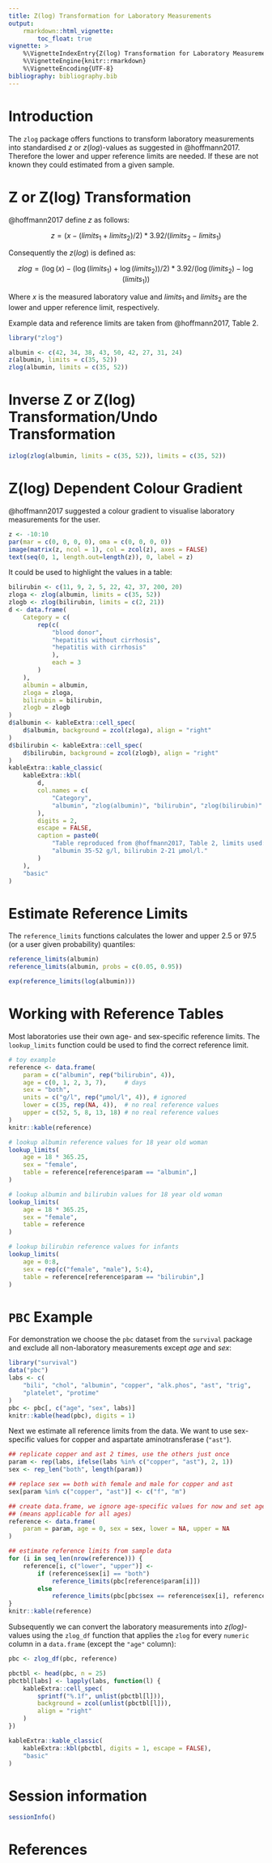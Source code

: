 ```yaml
---
title: Z(log) Transformation for Laboratory Measurements
output:
    rmarkdown::html_vignette:
        toc_float: true
vignette: >
    %\VignetteIndexEntry{Z(log) Transformation for Laboratory Measurements}
    %\VignetteEngine{knitr::rmarkdown}
    %\VignetteEncoding{UTF-8}
bibliography: bibliography.bib
---
```


# Introduction

The `zlog` package offers functions to transform laboratory measurements into
standardised $z$ or $z(log)$-values as suggested in @hoffmann2017.
Therefore the lower and upper reference limits are needed. If these are not
known they could estimated from a given sample.

# Z or Z(log) Transformation

@hoffmann2017 define $z$ as follows:

$$z = (x - (limits_1 + limits_2 )/2) * 3.92/(limits_2 - limits_1)$$

Consequently the $z(log)$ is defined as:

$$zlog = (\log(x) - (\log(limits_1) + \log(limits_2))/2) * 3.92/(\log(limits_2) - \log(limits_1))$$

Where $x$ is the measured laboratory value and $limits_1$ and $limits_2$ are
the lower and upper reference limit, respectively.

Example data and reference limits are taken from @hoffmann2017, Table 2.

```r
library("zlog")

albumin <- c(42, 34, 38, 43, 50, 42, 27, 31, 24)
z(albumin, limits = c(35, 52))
zlog(albumin, limits = c(35, 52))
```

# Inverse Z or Z(log) Transformation/Undo Transformation

```r
izlog(zlog(albumin, limits = c(35, 52)), limits = c(35, 52))
```

# Z(log) Dependent Colour Gradient

@hoffmann2017 suggested a colour gradient to visualise laboratory measurements
for the user.

```r
z <- -10:10
par(mar = c(0, 0, 0, 0), oma = c(0, 0, 0, 0))
image(matrix(z, ncol = 1), col = zcol(z), axes = FALSE)
text(seq(0, 1, length.out=length(z)), 0, label = z)
```

It could be used to highlight the values in a table:

```r
bilirubin <- c(11, 9, 2, 5, 22, 42, 37, 200, 20)
zloga <- zlog(albumin, limits = c(35, 52))
zlogb <- zlog(bilirubin, limits = c(2, 21))
d <- data.frame(
    Category = c(
        rep(c(
            "blood donor",
            "hepatitis without cirrhosis",
            "hepatitis with cirrhosis"
            ),
            each = 3
        )
    ),
    albumin = albumin,
    zloga = zloga,
    bilirubin = bilirubin,
    zlogb = zlogb
)
d$albumin <- kableExtra::cell_spec(
    d$albumin, background = zcol(zloga), align = "right"
)
d$bilirubin <- kableExtra::cell_spec(
    d$bilirubin, background = zcol(zlogb), align = "right"
)
kableExtra::kable_classic(
    kableExtra::kbl(
        d,
        col.names = c(
            "Category",
            "albumin", "zlog(albumin)", "bilirubin", "zlog(bilirubin)"
        ),
        digits = 2,
        escape = FALSE,
        caption = paste0(
            "Table reproduced from @hoffmann2017, Table 2, limits used: ",
            "albumin 35-52 g/l, bilirubin 2-21 µmol/l."
        )
    ),
    "basic"
)
```

# Estimate Reference Limits

The `reference_limits` functions calculates the lower and upper 2.5 or 97.5
(or a user given probability) quantiles:

```r
reference_limits(albumin)
reference_limits(albumin, probs = c(0.05, 0.95))

exp(reference_limits(log(albumin)))
```

# Working with Reference Tables

Most laboratories use their own age- and sex-specific reference limits.
The `lookup_limits` function could be used to find the correct reference limit.

```r
# toy example
reference <- data.frame(
    param = c("albumin", rep("bilirubin", 4)),
    age = c(0, 1, 2, 3, 7),     # days
    sex = "both",
    units = c("g/l", rep("µmol/l", 4)), # ignored
    lower = c(35, rep(NA, 4)),  # no real reference values
    upper = c(52, 5, 8, 13, 18) # no real reference values
)
knitr::kable(reference)

# lookup albumin reference values for 18 year old woman
lookup_limits(
    age = 18 * 365.25,
    sex = "female",
    table = reference[reference$param == "albumin",]
)

# lookup albumin and bilirubin values for 18 year old woman
lookup_limits(
    age = 18 * 365.25,
    sex = "female",
    table = reference
)

# lookup bilirubin reference values for infants
lookup_limits(
    age = 0:8,
    sex = rep(c("female", "male"), 5:4),
    table = reference[reference$param == "bilirubin",]
)
```

# `PBC` Example

For demonstration we choose the `pbc` dataset from the `survival` package
and exclude all non-laboratory measurements except *age* and *sex*:

```r
library("survival")
data("pbc")
labs <- c(
    "bili", "chol", "albumin", "copper", "alk.phos", "ast", "trig",
    "platelet", "protime"
)
pbc <- pbc[, c("age", "sex", labs)]
knitr::kable(head(pbc), digits = 1)
```

Next we estimate all reference limits from the data. We want to use sex-specific
values for copper and aspartate aminotransferase (`"ast"`).

```r
## replicate copper and ast 2 times, use the others just once
param <- rep(labs, ifelse(labs %in% c("copper", "ast"), 2, 1))
sex <- rep_len("both", length(param))

## replace sex == both with female and male for copper and ast
sex[param %in% c("copper", "ast")] <- c("f", "m")

## create data.frame, we ignore age-specific values for now and set age to zero
## (means applicable for all ages)
reference <- data.frame(
    param = param, age = 0, sex = sex, lower = NA, upper = NA
)

## estimate reference limits from sample data
for (i in seq_len(nrow(reference))) {
    reference[i, c("lower", "upper")] <-
        if (reference$sex[i] == "both")
            reference_limits(pbc[reference$param[i]])
        else
            reference_limits(pbc[pbc$sex == reference$sex[i], reference$param[i]])
}
knitr::kable(reference)
```

Subsequently we can convert the laboratory measurements into *z(log)*-values
using the `zlog_df` function that applies the `zlog` for every `numeric` column
in a `data.frame` (except the `"age"` column):

```r
pbc <- zlog_df(pbc, reference)
```

```r
pbctbl <- head(pbc, n = 25)
pbctbl[labs] <- lapply(labs, function(l) {
    kableExtra::cell_spec(
        sprintf("%.1f", unlist(pbctbl[l])),
        background = zcol(unlist(pbctbl[l])),
        align = "right"
    )
})

kableExtra::kable_classic(
    kableExtra::kbl(pbctbl, digits = 1, escape = FALSE),
    "basic"
)
```

# Session information

```r
sessionInfo()
```

# References
